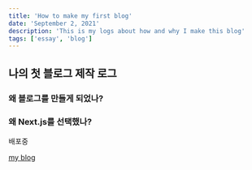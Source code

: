 ```yaml
---
title: 'How to make my first blog'
date: 'September 2, 2021'
description: 'This is my logs about how and why I make this blog'
tags: ['essay', 'blog']
---
```


## 나의 첫 블로그 제작 로그

### 왜 블로그를 만들게 되었나?

### 왜 Next.js를 선택했나?

배포중

[my blog](https://github.com/dkssyddico)
